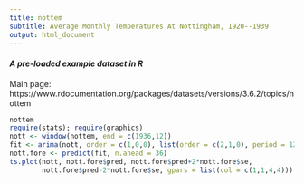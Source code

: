 ```yaml
---
title: nottem
subtitle: Average Monthly Temperatures At Nottingham, 1920--1939
output: html_document
---
```


#### *A pre-loaded example dataset in R*
Main page: https://www.rdocumentation.org/packages/datasets/versions/3.6.2/topics/nottem

```r
nottem
require(stats); require(graphics)
nott <- window(nottem, end = c(1936,12))
fit <- arima(nott, order = c(1,0,0), list(order = c(2,1,0), period = 12))
nott.fore <- predict(fit, n.ahead = 36)
ts.plot(nott, nott.fore$pred, nott.fore$pred+2*nott.fore$se,
        nott.fore$pred-2*nott.fore$se, gpars = list(col = c(1,1,4,4)))
```
